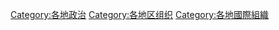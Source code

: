 [[Category:各地政治|Category:各地政治]]
[[Category:各地区组织|Category:各地区组织]]
[[Category:各地國際組織|Category:各地國際組織]]